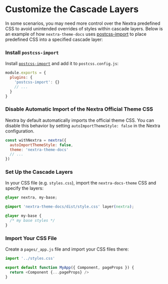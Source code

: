 
# Customize the Cascade Layers

In some scenarios, you may need more control over the Nextra predefined CSS to
avoid unintended overrides of styles within cascade layers. Below is an example
of how `nextra-theme-docs` uses
[postcss-import](https://github.com/postcss/postcss-import) to place predefined
CSS into a specified cascade layer:

<Steps>

### Install `postcss-import`

Install [`postcss-import`](https://github.com/postcss/postcss-import) and add it to `postcss.config.js`:

```js filename="postcss.config.js"
module.exports = {
  plugins: {
    'postcss-import': {}
    // ...
  }
}
```

### Disable Automatic Import of the Nextra Official Theme CSS

Nextra by default automatically imports the official theme CSS. You can disable
this behavior by setting `autoImportThemeStyle: false` in the Nextra
configuration.

```js filename="next.config.js"
const withNextra = nextra({
  autoImportThemeStyle: false,
  theme: 'nextra-theme-docs'
  // ...
})
```

### Set Up the Cascade Layers

In your CSS file (e.g. `styles.css`), import the `nextra-docs-theme` CSS and
specify the layers:

```css filename="styles.css"
@layer nextra, my-base;

@import 'nextra-theme-docs/dist/style.css' layer(nextra);

@layer my-base {
  /* my base styles */
}
```

### Import Your CSS File

Create a `pages/_app.js` file and import your CSS files there:

```js filename="pages/_app.js"
import '../styles.css'

export default function MyApp({ Component, pageProps }) {
  return <Component {...pageProps} />
}
```

</Steps>

